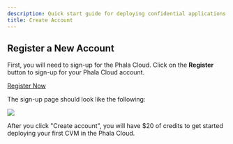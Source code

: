 ```yaml
---
description: Quick start guide for deploying confidential applications on Phala Cloud.
title: Create Account
---
```


## Register a New Account

First, you will need to sign-up for the Phala Cloud. Click on the **Register** button to sign-up for your Phala Cloud account.

<a href="https://cloud.phala.network/register" class="button primary">Register Now</a>

The sign-up page should look like the following:

<Frame>
    <img src="/images/signup-01.jpg" />
</Frame>

After you click "Create account", you will have $20 of credits to get started deploying your first CVM in the Phala Cloud.
